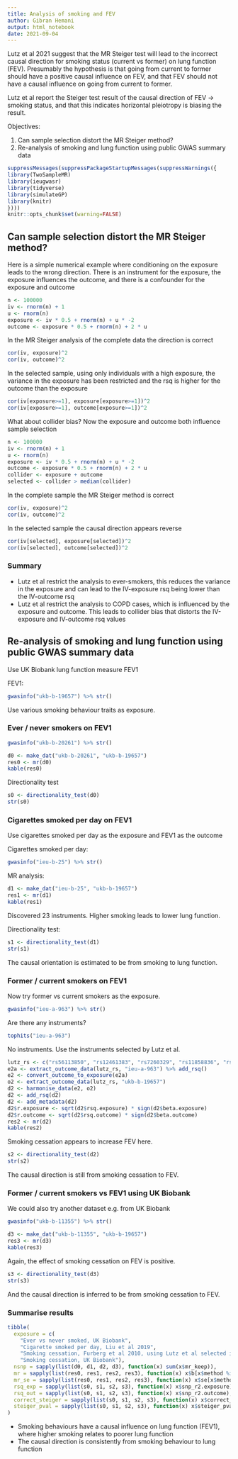 ```yaml
---
title: Analysis of smoking and FEV
author: Gibran Hemani
output: html_notebook
date: 2021-09-04
---
```


Lutz et al 2021 suggest that the MR Steiger test will lead to the incorrect causal direction for smoking status (current vs former) on lung function (FEV). Presumably the hypothesis is that going from current to former should have a positive causal influence on FEV, and that FEV should not have a causal influence on going from current to former. 

Lutz et al report the Steiger test result of the causal direction of FEV -> smoking status, and that this indicates horizontal pleiotropy is biasing the result.

Objectives:

1. Can sample selection distort the MR Steiger method?
2. Re-analysis of smoking and lung function using public GWAS summary data

```r
suppressMessages(suppressPackageStartupMessages(suppressWarnings({
library(TwoSampleMR)
library(ieugwasr)
library(tidyverse)
library(simulateGP)
library(knitr)
})))
knitr::opts_chunk$set(warning=FALSE)
```

## Can sample selection distort the MR Steiger method?

Here is a simple numerical example where conditioning on the exposure leads to the wrong direction. There is an instrument for the exposure, the exposure influences the outcome, and there is a confounder for the exposure and outcome

```r
n <- 100000
iv <- rnorm(n) + 1
u <- rnorm(n)
exposure <- iv * 0.5 + rnorm(n) + u * -2
outcome <- exposure * 0.5 + rnorm(n) + 2 * u
```

In the MR Steiger analysis of the complete data the direction is correct

```r
cor(iv, exposure)^2
cor(iv, outcome)^2
```

In the selected sample, using only individuals with a high exposure, the variance in the exposure has been restricted and the rsq is higher for the outcome than the exposure

```r
cor(iv[exposure>=1], exposure[exposure>=1])^2
cor(iv[exposure>=1], outcome[exposure>=1])^2
```

What about collider bias? Now the exposure and outcome both influence sample selection

```r
n <- 100000
iv <- rnorm(n) + 1
u <- rnorm(n)
exposure <- iv * 0.5 + rnorm(n) + u * -2
outcome <- exposure * 0.5 + rnorm(n) + 2 * u
collider <- exposure + outcome
selected <- collider > median(collider)
```

In the complete sample the MR Steiger method is correct

```r
cor(iv, exposure)^2
cor(iv, outcome)^2
```

In the selected sample the causal direction appears reverse

```r
cor(iv[selected], exposure[selected])^2
cor(iv[selected], outcome[selected])^2
```


### Summary

- Lutz et al restrict the analysis to ever-smokers, this reduces the variance in the exposure and can lead to the IV-exposure rsq being lower than the IV-outcome rsq
- Lutz et al restrict the analysis to COPD cases, which is influenced by the exposure and outcome. This leads to collider bias that distorts the IV-exposure and IV-outcome rsq values


## Re-analysis of smoking and lung function using public GWAS summary data

Use UK Biobank lung function measure FEV1

FEV1:

```r
gwasinfo("ukb-b-19657") %>% str()
```

Use various smoking behaviour traits as exposure.

### Ever / never smokers on FEV1

```r
gwasinfo("ukb-b-20261") %>% str()
```
```r
d0 <- make_dat("ukb-b-20261", "ukb-b-19657")
res0 <- mr(d0)
kable(res0)
```

Directionality test

```r
s0 <- directionality_test(d0) 
str(s0)
```

### Cigarettes smoked per day on FEV1

Use cigarettes smoked per day as the exposure and FEV1 as the outcome

Cigarettes smoked per day:

```r
gwasinfo("ieu-b-25") %>% str()
```

MR analysis:

```r
d1 <- make_dat("ieu-b-25", "ukb-b-19657")
res1 <- mr(d1)
kable(res1)
```

Discovered 23 instruments. Higher smoking leads to lower lung function.

Directionality test:

```r
s1 <- directionality_test(d1)
str(s1)
```

The causal orientation is estimated to be from smoking to lung function.

### Former / current smokers on FEV1

Now try former vs current smokers as the exposure.

```r
gwasinfo("ieu-a-963") %>% str()
```

Are there any instruments?

```r
tophits("ieu-a-963")
```

No instruments. Use the instruments selected by Lutz et al.


```r
lutz_rs <- c("rs56113850", "rs12461383", "rs7260329", "rs11858836", "rs72738786", "rs11633958", "rs8192482", "rs2869548")
e2a <- extract_outcome_data(lutz_rs, "ieu-a-963") %>% add_rsq()
e2 <- convert_outcome_to_exposure(e2a)
o2 <- extract_outcome_data(lutz_rs, "ukb-b-19657")
d2 <- harmonise_data(e2, o2)
d2 <- add_rsq(d2)
d2 <- add_metadata(d2)
d2$r.exposure <- sqrt(d2$rsq.exposure) * sign(d2$beta.exposure)
d2$r.outcome <- sqrt(d2$rsq.outcome) * sign(d2$beta.outcome)
res2 <- mr(d2)
kable(res2)
```

Smoking cessation appears to increase FEV here.

```r
s2 <- directionality_test(d2)
str(s2)
```

The causal direction is still from smoking cessation to FEV.

### Former / current smokers vs FEV1 using UK Biobank

We could also try another dataset e.g. from UK Biobank

```r
gwasinfo("ukb-b-11355") %>% str()
```

```r
d3 <- make_dat("ukb-b-11355", "ukb-b-19657")
res3 <- mr(d3)
kable(res3)
```

Again, the effect of smoking cessation on FEV is positive.

```r
s3 <- directionality_test(d3)
str(s3)
```

And the causal direction is inferred to be from smoking cessation to FEV.


### Summarise results

```r
tibble(
  exposure = c(
    "Ever vs never smoked, UK Biobank",
    "Cigarette smoked per day, Liu et al 2019",
    "Smoking cessation, Furberg et al 2010, using Lutz et al selected instruments",
    "Smoking cessation, UK Biobank"),
  nsnp = sapply(list(d0, d1, d2, d3), function(x) sum(x$mr_keep)),
  mr = sapply(list(res0, res1, res2, res3), function(x) x$b[x$method %in% c("Inverse variance weighted", "Wald ratio")]),
  mr_se = sapply(list(res0, res1, res2, res3), function(x) x$se[x$method %in% c("Inverse variance weighted", "Wald ratio")]),
  rsq_exp = sapply(list(s0, s1, s2, s3), function(x) x$snp_r2.exposure),
  rsq_out = sapply(list(s0, s1, s2, s3), function(x) x$snp_r2.outcome),
  correct_steiger = sapply(list(s0, s1, s2, s3), function(x) x$correct_causal_direction),
  steiger_pval = sapply(list(s0, s1, s2, s3), function(x) x$steiger_pval)
)
```

- Smoking behaviours have a causal influence on lung function (FEV1), where higher smoking relates to poorer lung function
- The causal direction is consistently from smoking behaviour to lung function

